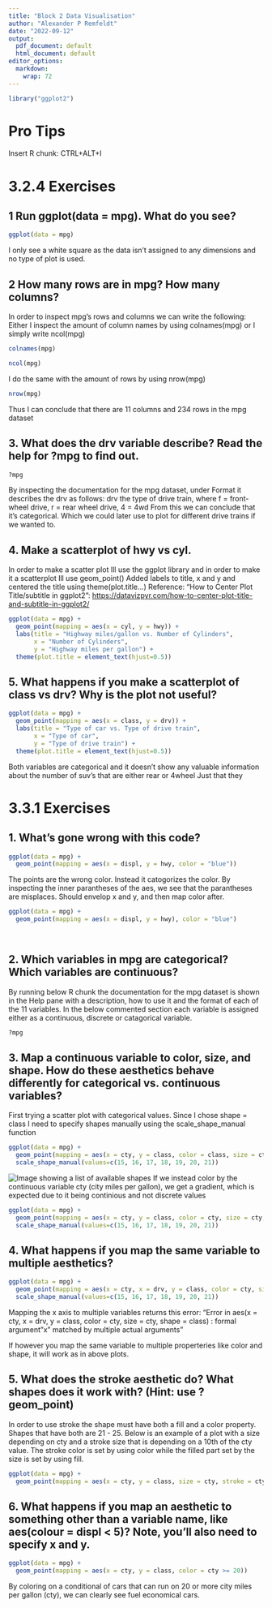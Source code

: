 ```yaml
---
title: "Block 2 Data Visualisation"
author: "Alexander P Remfeldt"
date: "2022-09-12"
output:
  pdf_document: default
  html_document: default
editor_options: 
  markdown: 
    wrap: 72
---
```


```r
library("ggplot2")
```

# Pro Tips

Insert R chunk: CTRL+ALT+I

# 3.2.4 Exercises

## 1 Run ggplot(data = mpg). What do you see?

```r
ggplot(data = mpg)
```

I only see a white square as the data isn't assigned to any dimensions
and no type of plot is used.

## 2 How many rows are in mpg? How many columns?

In order to inspect mpg's rows and columns we can write the following:
Either I inspect the amount of column names by using colnames(mpg) or I
simply write ncol(mpg)

```r
colnames(mpg)
```

```r
ncol(mpg)
```

I do the same with the amount of rows by using nrow(mpg)

```r
nrow(mpg)
```

Thus I can conclude that there are 11 columns and 234 rows in the mpg
dataset

## 3. What does the drv variable describe? Read the help for ?mpg to find out.

```r
?mpg
```

By inspecting the documentation for the mpg dataset, under Format it
describes the drv as follows: drv the type of drive train, where f =
front-wheel drive, r = rear wheel drive, 4 = 4wd From this we can
conclude that it's categorical. Which we could later use to plot for
different drive trains if we wanted to.

## 4. Make a scatterplot of hwy vs cyl.

In order to make a scatter plot Ill use the ggplot library and in order
to make it a scatterplot Ill use geom_point() Added labels to title, x
and y and centered the title using theme(plot.title...) Reference: "How
to Center Plot Title/subtitle in ggplot2":
<https://datavizpyr.com/how-to-center-plot-title-and-subtitle-in-ggplot2/>

```r
ggplot(data = mpg) +
  geom_point(mapping = aes(x = cyl, y = hwy)) + 
  labs(title = "Highway miles/gallon vs. Number of Cylinders",
       x = "Number of Cylinders",
       y = "Highway miles per gallon") + 
  theme(plot.title = element_text(hjust=0.5))
```

## 5. What happens if you make a scatterplot of class vs drv? Why is the plot not useful?

```r
ggplot(data = mpg) +
  geom_point(mapping = aes(x = class, y = drv)) + 
  labs(title = "Type of car vs. Type of drive train",
       x = "Type of car",
       y = "Type of drive train") + 
  theme(plot.title = element_text(hjust=0.5))
```

Both variables are categorical and it doesn't show any valuable
information about the number of suv's that are either rear or 4wheel
Just that they

# 3.3.1 Exercises

## 1. What's gone wrong with this code?

```r
ggplot(data = mpg) + 
  geom_point(mapping = aes(x = displ, y = hwy, color = "blue"))
```

The points are the wrong color. Instead it catogorizes the color. By
inspecting the inner parantheses of the aes, we see that the parantheses
are misplaces. Should envelop x and y, and then map color after.

```r
ggplot(data = mpg) + 
  geom_point(mapping = aes(x = displ, y = hwy), color = "blue")
  
  
```

## 2. Which variables in mpg are categorical? Which variables are continuous?

By running below R chunk the documentation for the mpg dataset is shown
in the Help pane with a description, how to use it and the format of
each of the 11 variables. In the below commented section each variable
is assigned either as a continuous, discrete or catagorical variable.

```r
?mpg
```

```{=html}
<!--A data frame with 234 rows and 11 variables:

manufacturer
  manufacturer name
  [categorical]

model
  model name
  [categorical]
  
displ
  engine displacement, in litres
  [continuous]
  
year
  year of manufacture
  [continuous]

cyl
  number of cylinders
  [discrete]

trans
  type of transmission
  [categorical]
  
drv
  the type of drive train, where f = front-wheel drive, r = rear wheel drive, 4 = 4wd
  [categorical]

cty
  city miles per gallon
  [continuous]

hwy
  highway miles per gallon
  [continuous]

fl
  fuel type
  [categorical]

class
  "type" of car
  [categorical]
-->
```
## 3. Map a continuous variable to color, size, and shape. How do these aesthetics behave differently for categorical vs. continuous variables?

First trying a scatter plot with categorical values. Since I chose shape
= class I need to specify shapes manually using the scale_shape_manual
function

```r
ggplot(data = mpg) + 
  geom_point(mapping = aes(x = cty, y = class, color = class, size = cty, shape = class)) +
  scale_shape_manual(values=c(15, 16, 17, 18, 19, 20, 21))
```

![Image showing a list of available
shapes](https://ggplot2.tidyverse.org/reference/scale_shape-6.png) If we
instead color by the continuous variable cty (city miles per gallon), we
get a gradient, which is expected due to it being continious and not
discrete values

```r
ggplot(data = mpg) + 
  geom_point(mapping = aes(x = cty, y = class, color = cty, size = cty, shape = class)) +
  scale_shape_manual(values=c(15, 16, 17, 18, 19, 20, 21))
```

## 4. What happens if you map the same variable to multiple aesthetics?

```r
ggplot(data = mpg) + 
  geom_point(mapping = aes(x = cty, x = drv, y = class, color = cty, size = cty, shape = class)) +
  scale_shape_manual(values=c(15, 16, 17, 18, 19, 20, 21))
```

Mapping the x axis to multiple variables returns this error: "Error in
aes(x = cty, x = drv, y = class, color = cty, size = cty, shape = class)
: formal argument"x" matched by multiple actual arguments"

If however you map the same variable to multiple properteries like color
and shape, it will work as in above plots.

## 5. What does the stroke aesthetic do? What shapes does it work with? (Hint: use ?geom_point)

In order to use stroke the shape must have both a fill and a color
property. Shapes that have both are 21 - 25. Below is an example of a
plot with a size depending on cty and a stroke size that is depending on
a 10th of the cty value. The stroke color is set by using color while
the filled part set by the size is set by using fill.

```r
ggplot(data = mpg) + 
  geom_point(mapping = aes(x = cty, y = class, size = cty, stroke = cty / 10), shape = 21, color = "red", fill = "black")
```

## 6. What happens if you map an aesthetic to something other than a variable name, like aes(colour = displ \< 5)? Note, you'll also need to specify x and y.

```r
ggplot(data = mpg) + 
  geom_point(mapping = aes(x = cty, y = class, color = cty >= 20))
```

By coloring on a conditional of cars that can run on 20 or more city
miles per gallon (cty), we can clearly see fuel economical cars.
